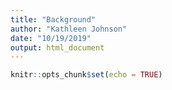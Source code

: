 ```yaml
---
title: "Background"
author: "Kathleen Johnson"
date: "10/19/2019"
output: html_document
---
```


```r
knitr::opts_chunk$set(echo = TRUE)
```


